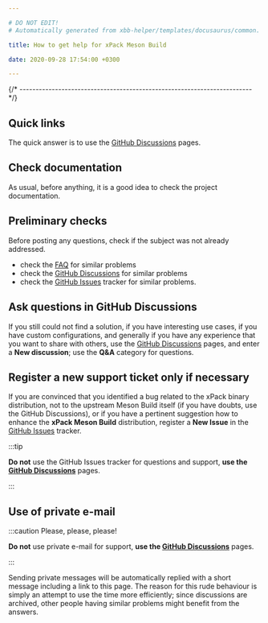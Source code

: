 ```yaml
---

# DO NOT EDIT!
# Automatically generated from xbb-helper/templates/docusaurus/common.

title: How to get help for xPack Meson Build

date: 2020-09-28 17:54:00 +0300

---
```



{/* ------------------------------------------------------------------------ */}

## Quick links

The quick answer is to use the
[GitHub Discussions](https://github.com/xpack-dev-tools/meson-build-xpack/discussions/) pages.

## Check documentation

As usual, before anything, it is a good idea to check the project
documentation.

<CheckDocumentation/>

## Preliminary checks

Before posting any questions, check if the subject was not
already addressed.

- check the [FAQ](/docs/faq/)
for similar problems
- check the [GitHub Discussions](https://github.com/xpack-dev-tools/meson-build-xpack/discussions/) for
similar problems
- check the
[GitHub Issues](https://github.com/xpack-dev-tools/meson-build-xpack/issues/)
tracker for similar problems.

## Ask questions in GitHub Discussions

If you still could not find a solution, if you have interesting use
cases, if you have custom configurations, and generally if you have
any experience that you want to share with others, use the
[GitHub Discussions](https://github.com/xpack-dev-tools/meson-build-xpack/discussions/) pages,
and enter a **New discussion**; use the **Q&A** category for questions.

## Register a new support ticket only if necessary

If you are convinced that you identified a bug related to the xPack binary
distribution, not to the upstream Meson Build itself
(if you have doubts, use the GitHub Discussions),
or if you have a pertinent suggestion how to enhance the **xPack Meson Build**
distribution, register a **New Issue** in the
[GitHub Issues](https://github.com/xpack-dev-tools/meson-build-xpack/issues/)
tracker.

:::tip

**Do not** use the GitHub Issues tracker
for questions and support, **use the
[GitHub Discussions](https://github.com/xpack-dev-tools/meson-build-xpack/discussions/)** pages.

:::

## Use of private e-mail

:::caution Please, please, please!

**Do not** use
private e-mail for support, **use the
[GitHub Discussions](https://github.com/xpack-dev-tools/meson-build-xpack/discussions/)** pages.

:::

Sending private messages will be automatically replied with
a short message including a link to this page.
The reason for this rude behaviour is simply an attempt to use
the time more efficiently; since discussions are archived, other people
having similar problems might benefit from the answers.

